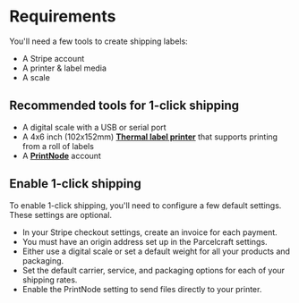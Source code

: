 # Requirements

You'll need a few tools to create shipping labels:

- A Stripe account
- A printer & label media
- A scale

## Recommended tools for 1-click shipping

- A digital scale with a USB or serial port 
- A 4x6 inch (102x152mm) [**Thermal label printer**](https://www.amazon.com/4x6-thermal-label-printer/s?k=4x6+thermal+label+printer) that supports printing from a roll of labels
- A [**PrintNode**](https://www.printnode.com/) account

## Enable 1-click shipping

To enable 1-click shipping, you'll need to configure a few default settings. These settings are optional.

- In your Stripe checkout settings, create an invoice for each payment.
- You must have an origin address set up in the Parcelcraft settings.
- Either use a digital scale or set a default weight for all your products and packaging.
- Set the default carrier, service, and packaging options for each of your shipping rates.
- Enable the PrintNode setting to send files directly to your printer.
